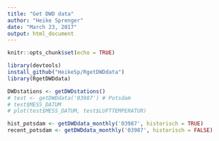 ```yaml
---
title: "Get DWD data"
author: "Heike Sprenger"
date: "March 23, 2017"
output: html_document
---
```


```r
knitr::opts_chunk$set(echo = TRUE)
```

```r
library(devtools)
install_github("HeikeSp/RgetDWDdata")
library(RgetDWDdata)
```

```r
DWDstations <- getDWDstations()
# test <- getDWDdata('03987') # Potsdam
# test$MESS_DATUM
# plot(test$MESS_DATUM, test$LUFTTEMPERATUR)

hist_potsdam <- getDWDdata_monthly('03987', historisch = TRUE)
recent_potsdam <- getDWDdata_monthly('03987', historisch = FALSE)
```

